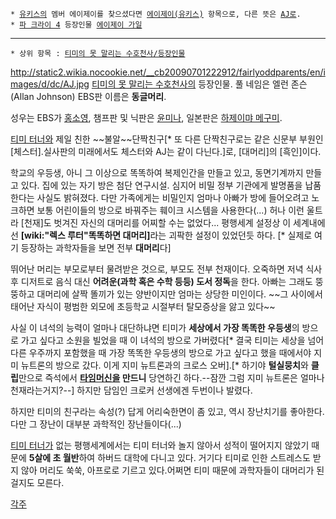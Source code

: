  * [[유키스]]의 멤버 에이제이를 찾으셨다면 [[에이제이(유키스)]] 항목으로, 다른 뜻은 [[AJ]]로.
 * [[파 크라이 4]] 등장인물 [[에이제이 가일]]

----
 * 상위 항목 : [[티미의 못 말리는 수호천사/등장인물]]

http://static2.wikia.nocookie.net/__cb20090701222912/fairlyoddparents/en/images/d/dc/AJ.jpg
[[티미의 못 말리는 수호천사]]의 등장인물. 풀 네임은 엘런 존슨(Allan Johnson) EBS판 이름은 '''동글머리'''.

성우는 EBS가 [[홍소영]], 챔프판 및 닉판은 [[윤미나]], 일본판은 [[하제이먀 메구미]].

[[티미 터너]]와 제일 친한 ~~불알~~단짝친구[* 또 다른 단짝친구로는 같은 신문부 부원인 [체스터].실사판의 미래에서도 체스터와 AJ는 같이 다닌다.]로, [대머리]의 [흑인]이다.

학교의 우등생, 아니 그 이상으로 똑똑하여 복제인간을 만들고 있고, 동면기계까지 만들고 있다. 집에 있는 자기 방은 첨단 연구시설. 심지어 비밀 정부 기관에게 발명품을 납품한다는 사실도 밝혀졌다. 다만 가족에게는 비밀인지 엄마나 아빠가 방에 들어오려고 노크하면 보통 어린이들의 방으로 바꿔주는 훼이크 시스템을 사용한다(...) 허나 이런 울트라 [천재]도 벗겨진 자신의 대머리를 어찌할 수는 없었다... 평행세계 설정상 이 세계내에선 '''[wiki:"렉스 루터"똑똑하면 대머리]'''라는 괴팍한 설정이 있었던듯 하다. [* 실제로 여기 등장하는 과학자들을 보면 전부 '''대머리'''다]

뛰어난 머리는 부모로부터 물려받은 것으로, 부모도 전부 천재이다. 오죽하면 저녁 식사 후 디저트로 음식 대신 '''어려운(과학 혹은 수학 등등) 도서 정독'''을 한다. 아빠는 그래도 뚱뚱하고 대머리에 살짝 똘끼가 있는 양반이지만 엄마는 상당한 미인이다. ~~그 사이에서 태어난 자식이 평범한 외모에 초등학교 시절부터 탈모증상을 앓고 있다~~

사실 이 녀석의 능력이 얼마나 대단하냐면 티미가 '''세상에서 가장 똑똑한 우등생'''의 방으로 가고 싶다고 소원을 빌었을 때 이 녀석의 방으로 가버렸다[* 결국 티미는 세상을 넘어 다른 우주까지 포함했을 때 가장 똑똑한 우등생의 방으로 가고 싶다고 했을 때에서야 지미 뉴트론의 방으로 갔다. 이게 지미 뉴트론과의 크로스 오버].[* 하기야 '''털실뭉치'''와 '''클립'''만으로 즉석에서 '''[[타임머신]]을 만드니''' 당연하긴 하다.--잠깐 그럼 지미 뉴트론은 얼마나 천재라는거지?--] 하지만 담임인 크로커 선생에겐 두번이나 발렸다.

하지만 티미의 친구라는 속성(?) 답게 어리숙한면이 좀 있고, 역시 장난치기를 좋아한다. 다만 그 장난이 대부분 과학적인 장난들이다(...) 

[[티미 터너]]가 없는 평행세계에서는 티미 터너와 놀지 않아서 성적이 떨어지지 않았기 때문에 '''5살에 초 월반'''하여 하버드 대학에 다니고 있다. 거기다 티미로 인한 스트레스도 받지 않아 머리도 쑥쑥, 아프로로 기르고 있다.어쩌면 티미 때문에 과학자들이 대머리가 된걸지도 모른다.

[[각주]]
